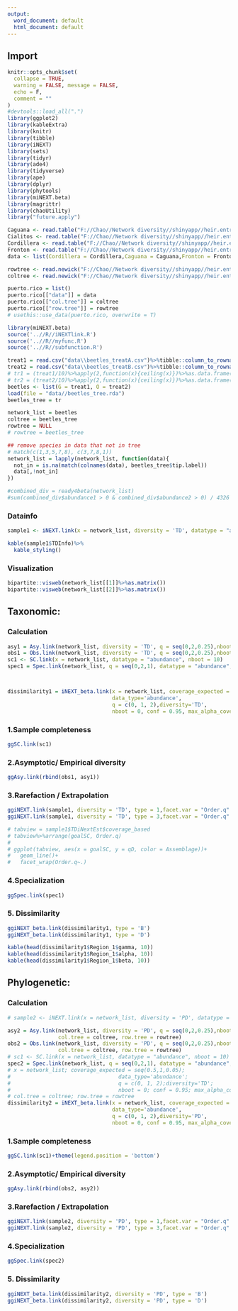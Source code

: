 ```yaml
---
output:
  word_document: default
  html_document: default
---
```



## Import 

```r
knitr::opts_chunk$set(
  collapse = TRUE,
  warning = FALSE, message = FALSE,
  echo = F,
  comment = ""
)
#devtools::load_all(".")
library(ggplot2)
library(kableExtra)
library(knitr)
library(tibble)
library(iNEXT)
library(sets)
library(tidyr)
library(ade4)
library(tidyverse)
library(ape)
library(dplyr)
library(phytools)
library(miNEXT.beta)
library(magrittr)
library(chaoUtility)
library("future.apply")

Caguana <- read.table("F://Chao//Network diversity//shinyapp//heir.entropy//data/Caguana.txt")
Cialitos <- read.table("F://Chao//Network diversity//shinyapp//heir.entropy//data/Cialitos.txt")
Cordillera <- read.table("F://Chao//Network diversity//shinyapp//heir.entropy//data/Cordillera.txt")
Fronton <- read.table("F://Chao//Network diversity//shinyapp//heir.entropy//data/Fronton.txt")
data <- list(Cordillera = Cordillera,Caguana = Caguana,Fronton = Fronton,Cialitos = Cialitos)

rowtree <- read.newick("F://Chao//Network diversity//shinyapp//heir.entropy//tree/rowtree.txt")
coltree <- read.newick("F://Chao//Network diversity//shinyapp//heir.entropy//tree/coltree.txt")

puerto.rico = list()
puerto.rico[["data"]] = data
puerto.rico[["col.tree"]] = coltree
puerto.rico[["row.tree"]] = rowtree
# usethis::use_data(puerto.rico, overwrite = T)
```

```r
library(miNEXT.beta)
source('..//R//iNEXTlink.R')
source('..//R//myfunc.R')
source('..//R//subfunction.R')
```

```r
treat1 = read.csv("data\\beetles_treatA.csv")%>%tibble::column_to_rownames("X")
treat2 = read.csv("data\\beetles_treatB.csv")%>%tibble::column_to_rownames("X")
# tr1 = (treat1/10)%>%apply(2,function(x){ceiling(x)})%>%as.data.frame()
# tr2 = (treat2/10)%>%apply(2,function(x){ceiling(x)})%>%as.data.frame()
beetles <- list(G = treat1, O = treat2)
load(file = "data//beetles_tree.rda")
beetles_tree = tr

network_list = beetles
coltree = beetles_tree
rowtree = NULL
# rowtree = beetles_tree
```

```r
## remove species in data that not in tree
# match(c(1,3,5,7,8), c(3,7,8,1))
network_list = lapply(network_list, function(data){
  not_in = is.na(match(colnames(data), beetles_tree$tip.label))
  data[,!not_in]
})

#combined_div = ready4beta(network_list)
#sum(combined_div$abundance1 > 0 & combined_div$abundance2 > 0) / 4326
```


### Datainfo

```r
sample1 <- iNEXT.link(x = network_list, diversity = 'TD', datatype = "abundance", nboot = 10)
```

```r
kable(sample1$TDInfo)%>%
  kable_styling()
```

### Visualization

```r
bipartite::visweb(network_list[[1]]%>%as.matrix())
bipartite::visweb(network_list[[2]]%>%as.matrix())
```

## Taxonomic:
### Calculation

```r
asy1 = Asy.link(network_list, diversity = 'TD', q = seq(0,2,0.25),nboot = 10)
obs1 = Obs.link(network_list, diversity = 'TD', q = seq(0,2,0.25),nboot = 10)
sc1 <- SC.link(x = network_list, datatype = "abundance", nboot = 10)
spec1 = Spec.link(network_list, q = seq(0,2,1), datatype = "abundance", nboot =10)



dissimilarity1 = iNEXT_beta.link(x = network_list, coverage_expected = seq(0.5,1,0.05),
                                 data_type='abundance',
                                 q = c(0, 1, 2),diversity='TD',
                                 nboot = 0, conf = 0.95, max_alpha_coverage=F, by='coverage')
```

### 1.Sample completeness

```r
ggSC.link(sc1)
```

### 2.Asymptotic/ Empirical diversity

```r
ggAsy.link(rbind(obs1, asy1))
```

### 3.Rarefaction / Extrapolation

```r
ggiNEXT.link(sample1, diversity = 'TD', type = 1,facet.var = "Order.q" )
ggiNEXT.link(sample1, diversity = 'TD', type = 3,facet.var = "Order.q" )
```

```r
# tabview = sample1$TDiNextEst$coverage_based
# tabview%>%arrange(goalSC, Order.q)
# 
# ggplot(tabview, aes(x = goalSC, y = qD, color = Assemblage))+
#   geom_line()+
#   facet_wrap(Order.q~.)
```


### 4.Specialization


```r
ggSpec.link(spec1)
```
### 5. Dissimilarity

```r
ggiNEXT_beta.link(dissimilarity1, type = 'B')
ggiNEXT_beta.link(dissimilarity1, type = 'D')
```

```r
kable(head(dissimilarity1$Region_1$gamma, 10))
kable(head(dissimilarity1$Region_1$alpha, 10))
kable(head(dissimilarity1$Region_1$beta, 10))
```


## Phylogenetic: 
### Calculation

```r
# sample2 <- iNEXT.link(x = network_list, diversity = 'PD', datatype = "abundance", nboot = 10,col.tree = coltree, row.tree = rowtree)

asy2 = Asy.link(network_list, diversity = 'PD', q = seq(0,2,0.25),nboot = 10, 
                col.tree = coltree, row.tree = rowtree)
obs2 = Obs.link(network_list, diversity = 'PD', q = seq(0,2,0.25),nboot = 10,
                col.tree = coltree, row.tree = rowtree)
# sc1 <- SC.link(x = network_list, datatype = "abundance", nboot = 10)
spec2 = Spec.link(network_list, q = seq(0,2,1), datatype = "abundance", nboot =10)
# x = network_list; coverage_expected = seq(0.5,1,0.05);
#                                  data_type='abundance';
#                                  q = c(0, 1, 2);diversity='TD';
#                                  nboot = 0; conf = 0.95; max_alpha_coverage=F; by='coverage';
# col.tree = coltree; row.tree = rowtree
dissimilarity2 = iNEXT_beta.link(x = network_list, coverage_expected = seq(0.5,1,0.05),
                                 data_type='abundance',
                                 q = c(0, 1, 2),diversity='PD',
                                 nboot = 0, conf = 0.95, max_alpha_coverage=F, by='coverage',col.tree = coltree, row.tree = rowtree)
```

### 1.Sample completeness

```r
ggSC.link(sc1)+theme(legend.position = 'bottom')
```

### 2.Asymptotic/ Empirical diversity

```r
ggAsy.link(rbind(obs2, asy2))
```

### 3.Rarefaction / Extrapolation

```r
ggiNEXT.link(sample2, diversity = 'PD', type = 1,facet.var = "Order.q" )
ggiNEXT.link(sample2, diversity = 'PD', type = 3,facet.var = "Order.q" )
```

### 4.Specialization


```r
ggSpec.link(spec2)
```
### 5. Dissimilarity

```r
ggiNEXT_beta.link(dissimilarity2, diversity = 'PD', type = 'B')
ggiNEXT_beta.link(dissimilarity2, diversity = 'PD', type = 'D')
```

